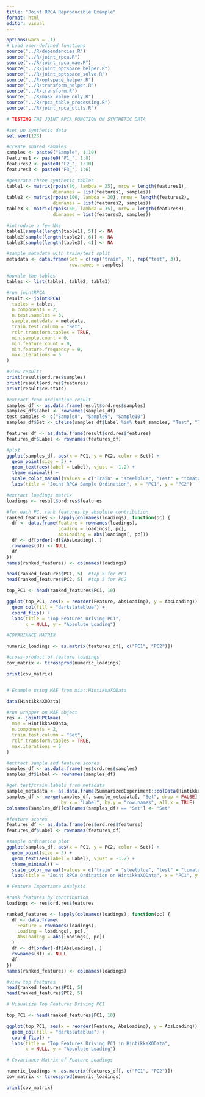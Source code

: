 ```yaml
---
title: "Joint RPCA Reproducible Example"
format: html
editor: visual
---
```


```r
options(warn = -1)
# Load user-defined functions
source("../R/dependencies.R")
source("../R/joint_rpca.R")
source("../R/joint_rpca_mae.R")
source("../R/joint_optspace_helper.R")
source("../R/joint_optspace_solve.R")
source("../R/optspace_helper.R")
source("../R/transform_helper.R")
source("../R/transform.R")
source("../R/mask_value_only.R")
source("../R/rpca_table_processing.R")
source("../R/joint_rpca_utils.R")

# TESTING THE JOINT RPCA FUNCTION ON SYNTHETIC DATA

#set up synthetic data
set.seed(123)

#create shared samples
samples <- paste0("Sample", 1:10)
features1 <- paste0("F1_", 1:8)
features2 <- paste0("F2_", 1:10)
features3 <- paste0("F3_", 1:6)

#generate three synthetic tables
table1 <- matrix(rpois(80, lambda = 25), nrow = length(features1),
                 dimnames = list(features1, samples))
table2 <- matrix(rpois(100, lambda = 30), nrow = length(features2),
                 dimnames = list(features2, samples))
table3 <- matrix(rpois(60, lambda = 35), nrow = length(features3),
                 dimnames = list(features3, samples))

#introduce a few NAs
table1[sample(length(table1), 5)] <- NA
table2[sample(length(table2), 6)] <- NA
table3[sample(length(table3), 4)] <- NA

#sample metadata with train/test split
metadata <- data.frame(Set = c(rep("train", 7), rep("test", 3)),
                       row.names = samples)

#bundle the tables
tables <- list(table1, table2, table3)

#run jointRPCA
result <- jointRPCA(
  tables = tables,
  n.components = 2,
  n.test.samples = 3,
  sample.metadata = metadata,
  train.test.column = "Set",
  rclr.transform.tables = TRUE,
  min.sample.count = 0,
  min.feature.count = 0,
  min.feature.frequency = 0,
  max.iterations = 5
)

#view results
print(result$ord.res$samples)
print(result$ord.res$features)
print(result$cv.stats)

#extract from ordination result
samples_df <- as.data.frame(result$ord.res$samples)
samples_df$Label <- rownames(samples_df)
test_samples <- c("Sample8", "Sample9", "Sample10") 
samples_df$Set <- ifelse(samples_df$Label %in% test_samples, "Test", "Train")

features_df <- as.data.frame(result$ord.res$features)
features_df$Label <- rownames(features_df)

#plot
ggplot(samples_df, aes(x = PC1, y = PC2, color = Set)) +
  geom_point(size = 3) +
  geom_text(aes(label = Label), vjust = -1.2) +
  theme_minimal() +
  scale_color_manual(values = c("Train" = "steelblue", "Test" = "tomato")) +
  labs(title = "Joint RPCA Sample Ordination", x = "PC1", y = "PC2")

#extract loadings matrix
loadings <- result$ord.res$features

#for each PC, rank features by absolute contribution
ranked_features <- lapply(colnames(loadings), function(pc) {
  df <- data.frame(Feature = rownames(loadings),
                   Loading = loadings[, pc],
                   AbsLoading = abs(loadings[, pc]))
  df <- df[order(-df$AbsLoading), ]
  rownames(df) <- NULL
  df
})
names(ranked_features) <- colnames(loadings)

head(ranked_features$PC1, 5)  #top 5 for PC1
head(ranked_features$PC2, 5)  #top 5 for PC2

top_PC1 <- head(ranked_features$PC1, 10)

ggplot(top_PC1, aes(x = reorder(Feature, AbsLoading), y = AbsLoading)) +
  geom_col(fill = "darkslateblue") +
  coord_flip() +
  labs(title = "Top Features Driving PC1",
       x = NULL, y = "Absolute Loading")

#COVARIANCE MATRIX

numeric_loadings <- as.matrix(features_df[, c("PC1", "PC2")])

#cross-product of feature loadings
cov_matrix <- tcrossprod(numeric_loadings)

print(cov_matrix)


# Example using MAE from mia::HintikkaXOData

data(HintikkaXOData)

#run wrapper on MAE object
res <- jointRPCAmae(
  mae = HintikkaXOData,
  n.components = 2,
  train.test.column = "Set",
  rclr.transform.tables = TRUE,
  max.iterations = 5
)

#extract sample and feature scores
samples_df <- as.data.frame(res$ord.res$samples)
samples_df$Label <- rownames(samples_df)

#get test/train labels from metadata
sample_metadata <- as.data.frame(SummarizedExperiment::colData(HintikkaXOData))
samples_df <- merge(samples_df, sample_metadata[, "Set", drop = FALSE], 
                    by.x = "Label", by.y = "row.names", all.x = TRUE)
colnames(samples_df)[colnames(samples_df) == "Set"] <- "Set"

#feature scores
features_df <- as.data.frame(res$ord.res$features)
features_df$Label <- rownames(features_df)

#sample ordination plot
ggplot(samples_df, aes(x = PC1, y = PC2, color = Set)) +
  geom_point(size = 3) +
  geom_text(aes(label = Label), vjust = -1.2) +
  theme_minimal() +
  scale_color_manual(values = c("train" = "steelblue", "test" = "tomato")) +
  labs(title = "Joint RPCA Ordination on HintikkaXOData", x = "PC1", y = "PC2")

# Feature Importance Analysis

#rank features by contribution
loadings <- res$ord.res$features

ranked_features <- lapply(colnames(loadings), function(pc) {
  df <- data.frame(
    Feature = rownames(loadings),
    Loading = loadings[, pc],
    AbsLoading = abs(loadings[, pc])
  )
  df <- df[order(-df$AbsLoading), ]
  rownames(df) <- NULL
  df
})
names(ranked_features) <- colnames(loadings)

#view top features
head(ranked_features$PC1, 5)
head(ranked_features$PC2, 5)

# Visualize Top Features Driving PC1

top_PC1 <- head(ranked_features$PC1, 10)

ggplot(top_PC1, aes(x = reorder(Feature, AbsLoading), y = AbsLoading)) +
  geom_col(fill = "darkslateblue") +
  coord_flip() +
  labs(title = "Top Features Driving PC1 in HintikkaXOData",
       x = NULL, y = "Absolute Loading")

# Covariance Matrix of Feature Loadings

numeric_loadings <- as.matrix(features_df[, c("PC1", "PC2")])
cov_matrix <- tcrossprod(numeric_loadings)

print(cov_matrix)

```
